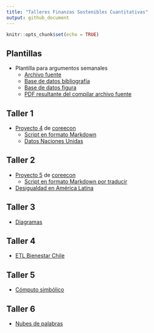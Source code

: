 ```yaml
---
title: "Talleres Finanzas Sostenibles Cuantitativas"
output: github_document
---
```


```r
knitr::opts_chunk$set(echo = TRUE)
```

## Plantillas

- Plantilla para argumentos semanales
   - [Archivo fuente](Plantillas/Argumento.Rmd)
   - [Base de datos bibliografía](Plantillas/referencias.bib)
   - [Base de datos figura](Plantillas/data.RData)
   - [PDF resultante del compilar archivo fuente](/Plantillas/Argumento.pdf)

## Taller 1 

- [Proyecto 4](https://www.core-econ.org/doing-economics/book/text/04-03.html) de [coreecon](http://core-econ.org)
  - [Script en formato Markdown](Taller1/Doing-Economics-Project-4-R-Markdown.Rmd)
  - [Datos Naciones Unidas](Taller1/Download-GDPconstant-USD-countries.xlsx)
  
## Taller 2
  
- [Proyecto 5](https://www.core-econ.org/doing-economics/book/text/05-03.html) de [coreecon](http://core-econ.org)
  - [Script en formato Markdown por traducir]()
- [Desigualdad en América Latina](Taller2/WelfareIneqLatam.Rmd)

## Taller 3

- [Diagramas](Taller3/Diagramas.Rmd)

## Taller 4

- [ETL Bienestar Chile](Taller4/Chile.Rmd)

## Taller 5

- [Cómputo simbólico](Taller5/Verifications.Rmd)

## Taller 6

- [Nubes de palabras](Taller6/WordCloud.Rmd)